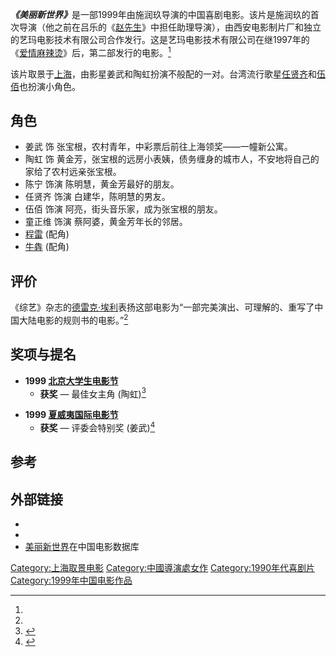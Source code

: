 {{Infobox film
|name=美丽新世界
|image=<!-- 檔案不存在 A_Beautiful_New_World_DVD.jpg ，可從英文維基百科取得 -->
|caption=国际DVD封面
|director=[[施润玖|施润玖]]
|producer=[[罗异|罗异]]
|writer={{Unbulleted list|[[刘奋斗|刘奋斗]]|王要|施润玖}}
|starring={{Unbulleted list|[[姜武|姜武]]|[[陶虹|陶虹]]}}
|music=
|cinematography=[[吕乐|吕乐]]
|editing=[[杨红雨|杨红雨]]
|studio={{Unbulleted list|西安电影制片厂|[[艺玛电影技术有限公司|艺玛电影技术有限公司]]}}
|distributor=[[弗提斯莫国际电影|弗提斯莫国际电影]]
|released={{Film date|1999|02|19|[[柏林国际电影节|柏林]]|1999|10|15|香港}}
|runtime=97分钟
|country=中国
|language=普通话
|budget=$300,000 (估计)<ref name=Elley>{{cite magazine|url=https://www.variety.com/review/VE1117491906.html?categoryid=31&cs=1&query=A+Beautiful+New+World|title= A Beautiful New World Review| author=Elley, Derek| magazine = [[综艺_(杂志)|综艺]] | date =1999-03-09|accessdate=2008-03-12}}</ref>
}}

'''''《美丽新世界》'''''是一部1999年由施润玖导演的中国喜剧电影。该片是施润玖的首次导演（他之前在吕乐的《[[赵先生|赵先生]]》中担任助理导演），由西安电影制片厂和独立的艺玛电影技术有限公司合作发行。这是艺玛电影技术有限公司在继1997年的《[[爱情麻辣烫|爱情麻辣烫]]》后，第二部发行的电影。<ref name=Elley/>

该片取景于[[上海|上海]]，由影星姜武和陶虹扮演不般配的一对。台湾流行歌星[[任贤齐|任贤齐]]和[[伍佰|伍佰]]也扮演小角色。

== 角色 ==
*姜武 饰 张宝根，农村青年，中彩票后前往上海领奖——一幢新公寓。
*陶虹 饰 黄金芳，张宝根的远房小表姨，债务缠身的城市人，不安地将自己的家给了农村远亲张宝根。
*陈宁 饰演 陈明慧，黄金芳最好的朋友。
*任贤齐 饰演 白建华，陈明慧的男友。
*伍佰 饰演 阿亮，街头音乐家，成为张宝根的朋友。
*童正维 饰演 蔡阿婆，黄金芳年长的邻居。
*[[程雷|程雷]] (配角)
*[[牛犇|牛犇]] (配角)

== 评价 ==
《综艺》杂志的[[德雷克·埃利|德雷克·埃利]]表扬这部电影为“一部完美演出、可理解的、重写了中国大陆电影的规则书的电影。”<ref name=Elley/>

== 奖项与提名 ==
*'''1999 [[北京大学生电影节|北京大学生电影节]]'''
**'''获奖''' — 最佳女主角 (陶虹)<ref>{{cite web|url=http://www.bcsff.cn/posts/30|title=北京大学生电影节历届获奖名单（第1～20届）|publisher=[[北京大学生电影节|北京大学生电影节]]|access-date=2015-11-17|archive-url=https://web.archive.org/web/20151117203551/http://www.bcsff.cn/posts/30|archive-date=2015-11-17|url-status=dead}}</ref>

*'''1999 [[夏威夷国际电影节|夏威夷国际电影节]]'''
**'''获奖''' — 评委会特别奖 (姜武)<ref>{{cite web|url=http://www.hiff.org/about-hiff/history/hiff-1999|archive-url=https://web.archive.org/web/20131020123746/http://www.hiff.org/about-hiff/history/hiff-1999/|url-status=dead|archive-date=2013-10-20|title=19th Annual Hawaii International Film Festival|publisher=[[夏威夷国际电影节|夏威夷国际电影节]]}}</ref>

== 参考 ==
{{reflist}}

== 外部链接 ==
* {{IMDb title|id=0191002|title=美丽新世界}}
* {{Amg movie|177508|美丽新世界}}
* [http://www.dianying.com/en/title/mlx1998 美丽新世界]在中国电影数据库

[[Category:上海取景电影|Category:上海取景电影]]
[[Category:中國導演處女作|Category:中國導演處女作]]
[[Category:1990年代喜剧片|Category:1990年代喜剧片]]
[[Category:1999年中国电影作品|Category:1999年中国电影作品]]